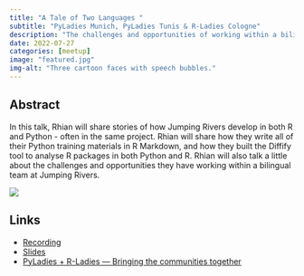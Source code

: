 ```yaml
---
title: "A Tale of Two Languages "
subtitle: "PyLadies Munich, PyLadies Tunis & R-Ladies Cologne"
description: "The challenges and opportunities of working within a bilingual team."
date: 2022-07-27
categories: [meetup]
image: "featured.jpg"
img-alt: "Three cartoon faces with speech bubbles."
---
```


## Abstract

In this talk, Rhian will share stories of how Jumping Rivers develop in both R and Python - often in the same project. Rhian will share how they write all of their Python training materials in R Markdown, and how they built the Diffify tool to analyse R packages in both Python and R. Rhian will also talk a little about the challenges and opportunities they have working within a bilingual team at Jumping Rivers.

![](featured.jpg){fig-alt="Three cartoon faces with speech bubbles"}

## Links

- [Recording](https://www.youtube.com/watch?v=F1n35M3Uihk&feature=share&utm_source=EJGixIgBCJiu2KjB4oSJEQ&t=348)
- [Slides](https://statsrhian.github.io/presentations/2022/2022-07-27-tale-of-two-languages/2022-07-27-tale-two-languages.pdf)
- [PyLadies + R-Ladies — Bringing the communities together](https://www.meetup.com/rladies-cologne/events/286727615/)
